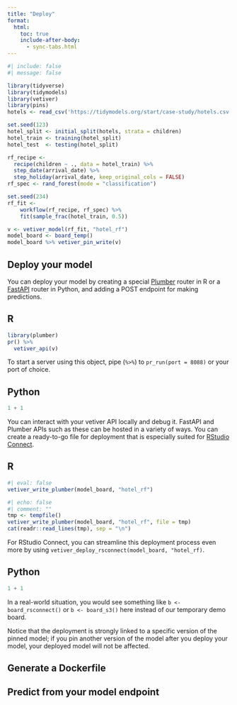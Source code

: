 ```yaml
---
title: "Deploy"
format:
  html:
    toc: true
    include-after-body:
      - sync-tabs.html
---
```


```r
#| include: false
#| message: false

library(tidyverse)
library(tidymodels)
library(vetiver)
library(pins)
hotels <- read_csv('https://tidymodels.org/start/case-study/hotels.csv')

set.seed(123)
hotel_split <- initial_split(hotels, strata = children)
hotel_train <- training(hotel_split)
hotel_test  <- testing(hotel_split)

rf_recipe <- 
  recipe(children ~ ., data = hotel_train) %>% 
  step_date(arrival_date) %>% 
  step_holiday(arrival_date, keep_original_cols = FALSE)
rf_spec <- rand_forest(mode = "classification")

set.seed(234)
rf_fit <-
    workflow(rf_recipe, rf_spec) %>%
    fit(sample_frac(hotel_train, 0.5))

v <- vetiver_model(rf_fit, "hotel_rf")
model_board <- board_temp()
model_board %>% vetiver_pin_write(v)
```


## Deploy your model

You can deploy your model by creating a special [Plumber](https://www.rplumber.io/) router in R or a [FastAPI](https://fastapi.tiangolo.com/) router in Python, and adding a POST endpoint for making predictions.

::: panel-tabset

## R 

```r
library(plumber)
pr() %>%
  vetiver_api(v)
```

To start a server using this object, pipe (`%>%`) to `pr_run(port = 8088)` or your port of choice.

## Python

```python
1 + 1
```

:::

You can interact with your vetiver API locally and debug it. FastAPI and Plumber APIs such as these can be hosted in a variety of ways. You can create a ready-to-go file for deployment that is especially suited for [RStudio Connect](https://www.rstudio.com/products/connect/).

::: panel-tabset

## R 

```r
#| eval: false
vetiver_write_plumber(model_board, "hotel_rf")
```

```r
#| echo: false
#| comment: ""
tmp <- tempfile()
vetiver_write_plumber(model_board, "hotel_rf", file = tmp)
cat(readr::read_lines(tmp), sep = "\n")
```

For RStudio Connect, you can streamline this deployment process even more by using `vetiver_deploy_rsconnect(model_board, "hotel_rf)`.

## Python

```python
1 + 1
```

:::

In a real-world situation, you would see something like `b <- board_rsconnect()` or `b <- board_s3()` here instead of our temporary demo board. 

::: callout-tip
Notice that the deployment is strongly linked to a specific version of the pinned model; if you pin another version of the model after you deploy your model, your deployed model will not be affected.
:::

## Generate a Dockerfile

## Predict from your model endpoint
